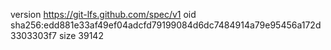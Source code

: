 version https://git-lfs.github.com/spec/v1
oid sha256:edd881e33af49ef04adcfd79199084d6dc7484914a79e95456a172d3303303f7
size 39142
